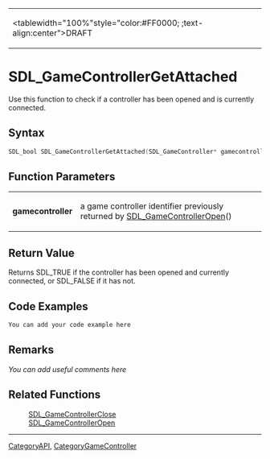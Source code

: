 {|
|<tablewidth="100%"style="color:#FF0000; ;text-align:center">DRAFT 
|}


= SDL_GameControllerGetAttached =
Use this function to check if a controller has been opened and is currently connected.


== Syntax ==
<syntaxhighlight lang='c++'>
SDL_bool SDL_GameControllerGetAttached(SDL_GameController* gamecontroller)
</syntaxhighlight>
== Function Parameters ==
{|
|'''gamecontroller'''
|a game controller identifier previously returned by [[SDL_GameControllerOpen]]() 
|}


== Return Value ==
Returns SDL_TRUE if the controller has been opened and currently connected, or SDL_FALSE if it has not.

== Code Examples ==
<syntaxhighlight lang='c++'>
You can add your code example here
</syntaxhighlight>

== Remarks ==
''You can add useful comments here''

== Related Functions ==
:[[SDL_GameControllerClose]]
:[[SDL_GameControllerOpen]]

----
[[CategoryAPI]], [[CategoryGameController]]
